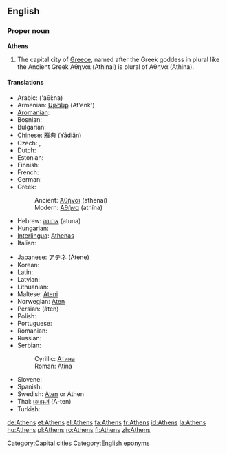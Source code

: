 {{wikipedia}}
==English==

===Proper noun===
'''Athens'''

# The capital city of [[Greece]], named after the Greek goddess in plural like the Ancient Greek Αθηναι (Athinai) is plural of Αθηνά (Athina).

====Translations====
{{trans-top|capital city of Greece}}
* Arabic: {{Arab|[[اثينا|أثينا]]}} ('aθí:na) {{f}}
* Armenian: [[Աթենք]] (At'enk')
* [[Aromanian]]: {{tø|rup|Athina|f|xs=Aromanian}}
* Bosnian: {{t-|bs|Atina|f}}
* Bulgarian: {{t-|bg|Атина|f|tr=Atína|sc=Cyrl}}
* Chinese: [[雅典]] (Yādiǎn)
* Czech: {{t-|cs|Atény|f|p}}, {{t-|cs|Athény|f|p}}
* Dutch: {{t+|nl|Athene}}
* Estonian: {{t-|et|Ateena}}
* Finnish: {{t+|fi|Ateena}}
* French: {{t+|fr|Athènes}}
* German: {{t+|de|Athen|n}}
* Greek:
*: Ancient: [[Ἀθῆναι]] (athēnai) {{f|p}}
*: Modern: [[Αθήνα]] (athína) {{f}}
* Hebrew: [[אתונה]] (atuna)
* Hungarian: {{t+|hu|Athén}}
* [[Interlingua]]: [[Athenas]]
* Italian: {{t-|it|Atene|f}}
{{trans-mid}}
* Japanese: [[アテネ]] (Atene)
* Korean: {{t+|ko|아테네|sc=Hang}}
* Latin: {{t+|la|Athenae|f|p}}
* Latvian: {{t|lv|Atēnas|f|p}}
* Lithuanian: {{t-|lt|Atėnai|xs=Lithuanian}}
* Maltese: [[Ateni]]
* Norwegian: [[Aten]]
* Persian: {{fa-Arab|[[آتن]]}} (âten)
* Polish: {{t+|pl|Ateny|p}}
* Portuguese: {{t-|pt|Atenas|f}}
* Romanian: {{t+|ro|Atena|f}}
* Russian: {{t-|ru|Афины|f|p|tr=Afíny|sc=Cyrl}}
* Serbian:
*: Cyrillic: [[Атина#Serbian|Атина]] {{f}}
*: Roman: [[Atina#Serbian|Atina]] {{f}}
* Slovene: {{t+|sl|Atene|f|p}}
* Spanish: {{t+|es|Atenas|f}}
* Swedish: [[Aten]] or Athen
* Thai: [[เอเธนส์]] (A-ten)
* Turkish: {{t+|tr|Atina}}
{{trans-bottom}}

[[Category:Capital cities]]
[[Category:English eponyms]]

[[de:Athens]]
[[et:Athens]]
[[el:Athens]]
[[fa:Athens]]
[[fr:Athens]]
[[id:Athens]]
[[la:Athens]]
[[hu:Athens]]
[[pl:Athens]]
[[ro:Athens]]
[[fi:Athens]]
[[zh:Athens]]